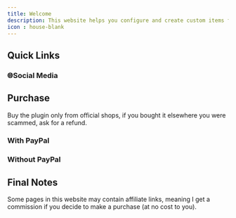 ```yaml
---
title: Welcome
description: This website helps you configure and create custom items for my plugin
icon : house-blank
---
```


## Quick Links

<Card title="Terms Of Service" icon="info" href="help/tos" horizontal>
  
</Card>

<CardGroup cols={2} horizontal>
  <Card title="First Install" icon="sparkles" href="plugin-usage/first-install" horizontal>
    
  </Card>
  <Card title="Adding Content" icon="sparkles" href="plugin-usage/adding-content" horizontal>
    
  </Card>
</CardGroup>

### 🌐Social Media

<CardGroup cols={3} horizontal>
  <Card title="Patreon" icon="heart" href="http://patreon.com/lonedev" horizontal></Card>
  <Card title="Ko-fi" icon="heart" href="http://a.devs.beer/kofi" horizontal></Card>
  <Card title="YouTube" icon="youtube" href="http://youtube.com/lonedev" horizontal></Card>
  <Card title="SpigotMC" icon="shower" href="https://www.spigotmc.org/members/lonedev.88296/#resources" horizontal></Card>
  <Card title="Website" icon="globe" href="https://devs.beer" horizontal></Card>
  <Card title="Steam Developer Page" icon="gamepad" href="https://store.steampowered.com/developer/LoneDev/" horizontal></Card>
  <Card title="Discord" icon="discord" href="https://discord.gg/4dfnpUK" horizontal></Card>
</CardGroup>

## Purchase

<Warning>
  Buy the plugin only from official shops, if you bought it elsewhere you were scammed, ask for a refund.
</Warning>

### With PayPal

<CardGroup cols={3} horizontal>
  <Card title="SpigotMC" icon="shower" href="https://www.spigotmc.org/resources/%E2%9C%A8itemsadder%E2%AD%90emotes-mobs-items-armors-hud-gui-emojis-blocks-wings-hats-liquids.73355/" horizontal></Card>
  <Card title="Polymart" icon="globe" href="https://polymart.org/resource/itemsadder-custom-items-etc.1851" horizontal></Card>
  <Card title="BuiltByBit" icon="gamepad" href="https://builtbybit.com/resources/itemsadder-emotes-mobs-items-armors-hud-gui-emojis-blocks-wings-hats-liquids.10839/" horizontal></Card>
</CardGroup>

### Without PayPal

<CardGroup cols={2} horizontal>
  <Card title="Polymart" icon="globe" href="https://polymart.org/resource/itemsadder-custom-items-etc.1851" horizontal></Card>
</CardGroup>

## Final Notes

Some pages in this website may contain affiliate links, meaning I get a commission if you decide to make a purchase (at no cost to you).